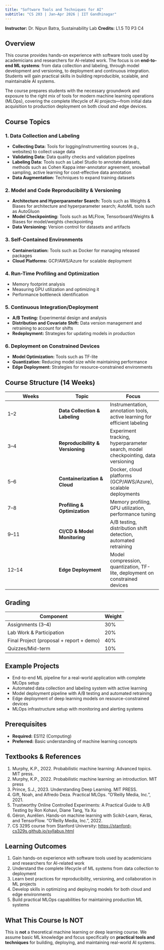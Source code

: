 ```yaml
---
title: "Software Tools and Techniques for AI"
subtitle: "CS 203 | Jan–Apr 2026 | IIT Gandhinagar"
---
```


**Instructor:** Dr. Nipun Batra, Sustainability Lab
**Credits:** L1.5 T0 P3 C4

## Overview

This course provides hands-on experience with software tools used by academicians and researchers for AI-related work. The focus is on **end-to-end ML systems**: from data collection and labeling, through model development and versioning, to deployment and continuous integration. Students will gain practical skills in building reproducible, scalable, and maintainable AI systems.

The course prepares students with the necessary groundwork and exposure to the right mix of tools for modern machine learning operations (MLOps), covering the complete lifecycle of AI projects—from initial data acquisition to production deployment on both cloud and edge devices.

## Course Topics

### 1. Data Collection and Labeling

- **Collecting Data:** Tools for logging/instrumenting sources (e.g., websites) to collect usage data
- **Validating Data:** Data quality checks and validation pipelines
- **Labeling Data:** Tools such as Label Studio to annotate datasets, methods such as Cohen Kappa inter-annotator agreement, snowball sampling, active learning for cost-effective data annotation
- **Data Augmentation:** Techniques to expand training datasets

### 2. Model and Code Reproducibility & Versioning

- **Architecture and Hyperparameter Search:** Tools such as Weights & Biases for architecture and hyperparameter search; AutoML tools such as AutoGluon
- **Model Checkpointing:** Tools such as MLFlow, Tensorboard/Weights & Biases for model/weights checkpointing
- **Data Versioning:** Version control for datasets and artifacts

### 3. Self-Contained Environments

- **Containerization:** Tools such as Docker for managing released packages
- **Cloud Platforms:** GCP/AWS/Azure for scalable deployment

### 4. Run-Time Profiling and Optimization

- Memory footprint analysis
- Measuring GPU utilization and optimizing it
- Performance bottleneck identification

### 5. Continuous Integration/Deployment

- **A/B Testing:** Experimental design and analysis
- **Distribution and Covariate Shift:** Data version management and retraining to account for shifts
- **Redeployment:** Strategies for updating models in production

### 6. Deployment on Constrained Devices

- **Model Optimization:** Tools such as TF-lite
- **Quantization:** Reducing model size while maintaining performance
- **Edge Deployment:** Strategies for resource-constrained environments

## Course Structure (14 Weeks)

| **Weeks** | **Topic** | **Focus** |
|-----------|-----------|-----------|
| 1–2 | **Data Collection & Labeling** | Instrumentation, annotation tools, active learning for efficient labeling |
| 3–4 | **Reproducibility & Versioning** | Experiment tracking, hyperparameter search, model checkpointing, data versioning |
| 5–6 | **Containerization & Cloud** | Docker, cloud platforms (GCP/AWS/Azure), scalable deployments |
| 7–8 | **Profiling & Optimization** | Memory profiling, GPU utilization, performance tuning |
| 9–11 | **CI/CD & Model Monitoring** | A/B testing, distribution shift detection, automated retraining |
| 12–14 | **Edge Deployment** | Model compression, quantization, TF-lite, deployment on constrained devices |

## Grading

| **Component** | **Weight** |
|---------------|------------|
| Assignments (3–4) | 30% |
| Lab Work & Participation | 20% |
| Final Project (proposal + report + demo) | 40% |
| Quizzes/Mid-term | 10% |

## Example Projects

- End-to-end ML pipeline for a real-world application with complete MLOps setup
- Automated data collection and labeling system with active learning
- Model deployment pipeline with A/B testing and automated retraining
- Edge deployment of deep learning models on resource-constrained devices
- MLOps infrastructure setup with monitoring and alerting systems

## Prerequisites

- **Required:** ES112 (Computing)
- **Preferred:** Basic understanding of machine learning concepts

## Textbooks & References

1. Murphy, K.P., 2022. Probabilistic machine learning: Advanced topics. MIT press.
2. Murphy, K.P., 2022. Probabilistic machine learning: an introduction. MIT press
3. Prince, S.J., 2023. Understanding Deep Learning. MIT PRESS.
4. Gift, Noah, and Alfredo Deza. Practical MLOps. "O'Reilly Media, Inc.", 2021.
5. Trustworthy Online Controlled Experiments: A Practical Guide to A/B Testing by Ron Kohavi, Diane Tang, Ya Xu
6. Géron, Aurélien. Hands-on machine learning with Scikit-Learn, Keras, and TensorFlow. "O'Reilly Media, Inc.", 2022.
7. CS 329S course from Stanford University: [https://stanford-cs329s.github.io/syllabus.html](https://stanford-cs329s.github.io/syllabus.html)

## Learning Outcomes

1. Gain hands-on experience with software tools used by academicians and researchers for AI-related work
2. Understand the complete lifecycle of ML systems from data collection to deployment
3. Learn best practices for reproducibility, versioning, and collaboration in ML projects
4. Develop skills in optimizing and deploying models for both cloud and edge environments
5. Build practical MLOps capabilities for maintaining production ML systems

## What This Course Is NOT

This is **not** a theoretical machine learning or deep learning course. We assume basic ML knowledge and focus specifically on **practical tools and techniques** for building, deploying, and maintaining real-world AI systems.
